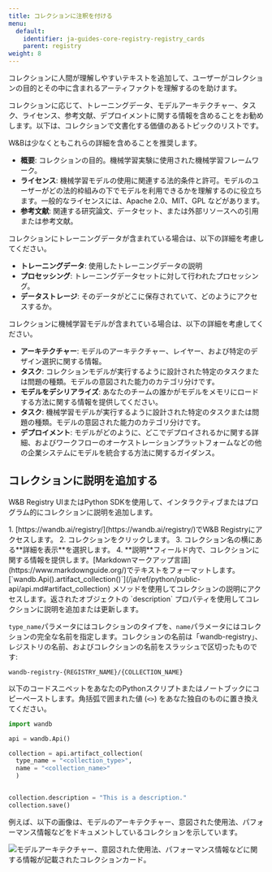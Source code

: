 ---
title: コレクションに注釈を付ける
menu:
  default:
    identifier: ja-guides-core-registry-registry_cards
    parent: registry
weight: 8
---

コレクションに人間が理解しやすいテキストを追加して、ユーザーがコレクションの目的とその中に含まれるアーティファクトを理解するのを助けます。

コレクションに応じて、トレーニングデータ、モデルアーキテクチャー、タスク、ライセンス、参考文献、デプロイメントに関する情報を含めることをお勧めします。以下は、コレクションで文書化する価値のあるトピックのリストです。

W&Bは少なくともこれらの詳細を含めることを推奨します。
* **概要**: コレクションの目的。機械学習実験に使用された機械学習フレームワーク。
* **ライセンス**: 機械学習モデルの使用に関連する法的条件と許可。モデルのユーザーがどの法的枠組みの下でモデルを利用できるかを理解するのに役立ちます。一般的なライセンスには、Apache 2.0、MIT、GPL などがあります。
* **参考文献**: 関連する研究論文、データセット、または外部リソースへの引用または参考文献。

コレクションにトレーニングデータが含まれている場合は、以下の詳細を考慮してください。
* **トレーニングデータ**: 使用したトレーニングデータの説明
* **プロセッシング**: トレーニングデータセットに対して行われたプロセッシング。
* **データストレージ**: そのデータがどこに保存されていて、どのようにアクセスするか。

コレクションに機械学習モデルが含まれている場合は、以下の詳細を考慮してください。
* **アーキテクチャー**: モデルのアーキテクチャー、レイヤー、および特定のデザイン選択に関する情報。
* **タスク**: コレクションモデルが実行するように設計された特定のタスクまたは問題の種類。モデルの意図された能力のカテゴリ分けです。
* **モデルをデシリアライズ**: あなたのチームの誰かがモデルをメモリにロードする方法に関する情報を提供してください。
* **タスク**: 機械学習モデルが実行するように設計された特定のタスクまたは問題の種類。モデルの意図された能力のカテゴリ分けです。
* **デプロイメント**: モデルがどのように、どこでデプロイされるかに関する詳細、およびワークフローのオーケストレーションプラットフォームなどの他の企業システムにモデルを統合する方法に関するガイダンス。

## コレクションに説明を追加する

W&B Registry UIまたはPython SDKを使用して、インタラクティブまたはプログラム的にコレクションに説明を追加します。

<Tabs>
<Tab title="W&B Registry UI">
1. [https://wandb.ai/registry/](https://wandb.ai/registry/)でW&B Registryにアクセスします。
2. コレクションをクリックします。
3. コレクション名の横にある**詳細を表示**を選択します。
4. **説明**フィールド内で、コレクションに関する情報を提供します。[Markdownマークアップ言語](https://www.markdownguide.org/)でテキストをフォーマットします。
</Tab>
<Tab title="Python SDK">
[`wandb.Api().artifact_collection()`](/ja/ref/python/public-api/api.md#artifact_collection) メソッドを使用してコレクションの説明にアクセスします。返されたオブジェクトの `description` プロパティを使用してコレクションに説明を追加または更新します。

`type_name`パラメータにはコレクションのタイプを、`name`パラメータにはコレクションの完全な名前を指定します。コレクションの名前は「wandb-registry」、レジストリの名前、およびコレクションの名前をスラッシュで区切ったものです:

```text
wandb-registry-{REGISTRY_NAME}/{COLLECTION_NAME}
```

以下のコードスニペットをあなたのPythonスクリプトまたはノートブックにコピーペーストします。角括弧で囲まれた値 (`<>`) をあなた独自のものに置き換えてください。

```python
import wandb

api = wandb.Api()

collection = api.artifact_collection(
  type_name = "<collection_type>", 
  name = "<collection_name>"
  )


collection.description = "This is a description."
collection.save()  
```
</Tab>
</Tabs>

例えば、以下の画像は、モデルのアーキテクチャー、意図された使用法、パフォーマンス情報などをドキュメントしているコレクションを示しています。

<Frame>
    <img src="/images/registry/registry_card.png" alt="モデルアーキテクチャー、意図された使用法、パフォーマンス情報などに関する情報が記載されたコレクションカード。"  />
</Frame>